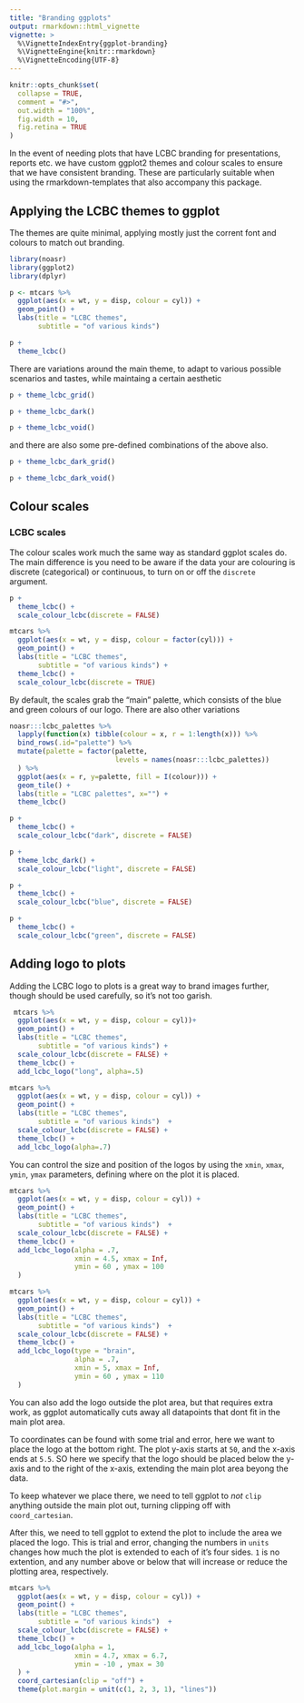 ```yaml
---
title: "Branding ggplots"
output: rmarkdown::html_vignette
vignette: >
  %\VignetteIndexEntry{ggplot-branding}
  %\VignetteEngine{knitr::rmarkdown}
  %\VignetteEncoding{UTF-8}
---
```


```r
knitr::opts_chunk$set(
  collapse = TRUE,
  comment = "#>",
  out.width = "100%",
  fig.width = 10, 
  fig.retina = TRUE
)
```

In the event of needing plots that have LCBC branding for presentations, reports etc. we have custom ggplot2 themes and colour scales to ensure that we have consistent branding. These are particularly suitable when using the rmarkdown-templates that also accompany this package.

## Applying the LCBC themes to ggplot

The themes are quite minimal, applying mostly just the corrent font and colours to match out branding.

```r
library(noasr)
library(ggplot2)
library(dplyr)

p <- mtcars %>% 
  ggplot(aes(x = wt, y = disp, colour = cyl)) +
  geom_point() +
  labs(title = "LCBC themes", 
       subtitle = "of various kinds")

p +
  theme_lcbc()
```

There are variations around the main theme, to adapt to various possible scenarios and tastes, while maintaing a certain aesthetic

```r
p + theme_lcbc_grid()

p + theme_lcbc_dark()

p + theme_lcbc_void()
```

and there are also some pre-defined combinations of the above also.

```r
p + theme_lcbc_dark_grid()

p + theme_lcbc_dark_void()
```

## Colour scales

### LCBC scales

The colour scales work much the same way as standard ggplot scales do.
The main difference is you need to be aware if the data your are colouring is discrete (categorical) or continuous, to turn on or off the `discrete` argument.

```r
p + 
  theme_lcbc() +
  scale_colour_lcbc(discrete = FALSE) 

mtcars %>% 
  ggplot(aes(x = wt, y = disp, colour = factor(cyl))) +
  geom_point() +
  labs(title = "LCBC themes", 
       subtitle = "of various kinds") + 
  theme_lcbc() +
  scale_colour_lcbc(discrete = TRUE) 
```

By default, the scales grab the "main" palette, which consists of the blue and green colours of our logo. 
There are also other variations

```r
noasr:::lcbc_palettes %>% 
  lapply(function(x) tibble(colour = x, r = 1:length(x))) %>% 
  bind_rows(.id="palette") %>% 
  mutate(palette = factor(palette, 
                          levels = names(noasr:::lcbc_palettes))
  ) %>% 
  ggplot(aes(x = r, y=palette, fill = I(colour))) +
  geom_tile() +
  labs(title = "LCBC palettes", x="") + 
  theme_lcbc()
```


```r
p + 
  theme_lcbc() +
  scale_colour_lcbc("dark", discrete = FALSE) 

p + 
  theme_lcbc_dark() +
  scale_colour_lcbc("light", discrete = FALSE) 

p + 
  theme_lcbc() +
  scale_colour_lcbc("blue", discrete = FALSE) 

p + 
  theme_lcbc() +
  scale_colour_lcbc("green", discrete = FALSE) 
```

## Adding logo to plots

Adding the LCBC logo to plots is a great way to brand images further, though should be used carefully, so it's not too garish.

```r
 mtcars %>% 
  ggplot(aes(x = wt, y = disp, colour = cyl))+
  geom_point() +
  labs(title = "LCBC themes", 
       subtitle = "of various kinds") +
  scale_colour_lcbc(discrete = FALSE) +
  theme_lcbc() +
  add_lcbc_logo("long", alpha=.5) 
```

```r
mtcars %>% 
  ggplot(aes(x = wt, y = disp, colour = cyl)) +
  geom_point() +
  labs(title = "LCBC themes", 
       subtitle = "of various kinds")  +
  scale_colour_lcbc(discrete = FALSE) +
  theme_lcbc() +
  add_lcbc_logo(alpha=.7) 
```

You can control the size and position of the logos by using the `xmin`, `xmax`, `ymin`, `ymax` parameters, defining where on the plot it is placed. 


```r
mtcars %>% 
  ggplot(aes(x = wt, y = disp, colour = cyl)) +
  geom_point() +
  labs(title = "LCBC themes", 
       subtitle = "of various kinds")  +
  scale_colour_lcbc(discrete = FALSE) +
  theme_lcbc() +
  add_lcbc_logo(alpha = .7, 
                xmin = 4.5, xmax = Inf,
                ymin = 60 , ymax = 100
  ) 
```

```r
mtcars %>% 
  ggplot(aes(x = wt, y = disp, colour = cyl)) +
  geom_point() +
  labs(title = "LCBC themes", 
       subtitle = "of various kinds")  +
  scale_colour_lcbc(discrete = FALSE) +
  theme_lcbc() +
  add_lcbc_logo(type = "brain",
                alpha = .7, 
                xmin = 5, xmax = Inf,
                ymin = 60 , ymax = 110
  ) 
```

You can also add the logo outside the plot area, but that requires extra work, as ggplot automatically cuts away all datapoints that dont fit in the main plot area.

To coordinates can be found with some trial and error, here we want to place the logo at the bottom right. The plot y-axis starts at `50`, and the x-axis ends at `5.5`. SO here we specify that the logo should be placed below the y-axis and to the right of the x-axis, extending the main plot area beyong the data.

To keep whatever we place there, we need to tell ggplot to _not_ `clip` anything outside the main plot out, turning clipping off with `coord_cartesian`.

After this, we need to tell ggplot to extend the plot to include the area we placed the logo. This is trial and error, changing the numbers in `units` changes how much the plot is extended to each of it's four sides. `1` is no extention, and any number above or below that will increase or reduce the plotting area, respectively.

```r
mtcars %>% 
  ggplot(aes(x = wt, y = disp, colour = cyl)) +
  geom_point() +
  labs(title = "LCBC themes", 
       subtitle = "of various kinds")  +
  scale_colour_lcbc(discrete = FALSE) +
  theme_lcbc() +
  add_lcbc_logo(alpha = 1, 
                xmin = 4.7, xmax = 6.7,
                ymin = -10 , ymax = 30
  ) +
  coord_cartesian(clip = "off") +
  theme(plot.margin = unit(c(1, 2, 3, 1), "lines"))
```
